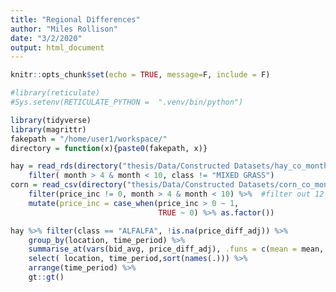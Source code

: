 ```yaml
---
title: "Regional Differences"
author: "Miles Rollison"
date: "3/2/2020"
output: html_document
---
```


```r
knitr::opts_chunk$set(echo = TRUE, message=F, include = F)

#library(reticulate)
#Sys.setenv(RETICULATE_PYTHON =  ".venv/bin/python")

library(tidyverse)
library(magrittr)
fakepath = "/home/user1/workspace/"
directory = function(x){paste0(fakepath, x)}

```

```r
hay = read_rds(directory("thesis/Data/Constructed Datasets/hay_co_monthly_ams_dm_spei.Rds")) %>% 
    filter( month > 4 & month < 10, class != "MIXED GRASS") 
corn = read_csv(directory("thesis/Data/Constructed Datasets/corn_co_monthly_ams_dm_spei.csv")) %>% 
    filter(price_inc != 0, month > 4 & month < 10) %>%  #filter out 12 obs with no price change 
    mutate(price_inc = case_when(price_inc > 0 ~ 1,
                                 TRUE ~ 0) %>% as.factor())
```

```r
hay %>% filter(class == "ALFALFA", !is.na(price_diff_adj)) %>% 
    group_by(location, time_period) %>%
    summarise_at(vars(bid_avg, price_diff_adj), .funs = c(mean = mean, sd = sd, median = median)) %>%
    select( location, time_period,sort(names(.))) %>%
    arrange(time_period) %>%
    gt::gt()
```


